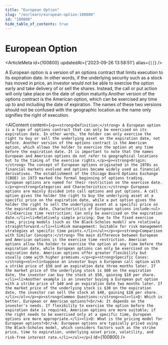 ```yaml
---
title: "European Option"
slug: "/en/learn/european-option-100800"
id: "100800"
hide_table_of_contents: true
---
```



# European Option

<ArticleMeta id={100800} updatedAt={'2023-09-26 13:58:51'} alias={`[]`} />
<div className='border-solid border-b border-t-0 my-4 border-[var(--ifm-color-gray-300)]' />

A European option is a version of an options contract that limits execution to its expiration date. In other words, if the underlying security such as a stock has moved in price, an investor would not be able to exercise the option early and take delivery of or sell the shares. Instead, the call or put action will only take place on the date of option maturity.Another version of the options contract is the American option, which can be exercised any time up to and including the date of expiration. The names of these two versions should not be confused with the geographic location as the name only signifies the right of execution.

<AIContent content={`<p><strong>Definition:</strong> A European option is a type of options contract that can only be exercised on its expiration date. In other words, the holder can only exercise the right to buy or sell the underlying asset on the expiration date, not before. Another version of the options contract is the American option, which allows the holder to exercise the option at any time before the expiration date. It is important to note that the names European and American options do not refer to geographical locations but to the timing of the exercise rights.</p><p><strong>Origin:</strong> The concept of European options originated in the 1970s as financial markets evolved and options became widely used as financial derivatives. The establishment of the Chicago Board Options Exchange (CBOE) in 1973 marked the formal beginning of options trading. European options are named for their restriction on the exercise date.</p><p><strong>Categories and Characteristics:</strong> European options are mainly divided into call options and put options. A call option gives the holder the right to buy the underlying asset at a specific price on the expiration date, while a put option gives the holder the right to sell the underlying asset at a specific price on the expiration date. Characteristics of European options include:<ul><li>Exercise time restriction: Can only be exercised on the expiration date.</li><li>Relatively simple pricing: Due to the fixed exercise time, pricing models (such as the Black-Scholes model) are relatively straightforward.</li><li>Risk management: Suitable for risk management strategies at specific time points.</li></ul></p><p><strong>Comparison with Similar Concepts:</strong> The main difference between European and American options is the exercise time restriction. American options allow the holder to exercise the option at any time before the expiration date, while European options can only be exercised on the expiration date. American options offer greater flexibility but usually come with higher premiums.</p><p><strong>Specific Cases:</strong><ol><li>Suppose an investor buys a European call option with a strike price of $50 and an expiration date three months later. If the market price of the underlying stock is $60 on the expiration date, the investor can buy the stock at $50, gaining $10 per share.</li><li>Another example is an investor buying a European put option with a strike price of $40 and an expiration date two months later. If the market price of the underlying stock is $30 on the expiration date, the investor can sell the stock at $40, gaining $10 per share.</li></ol></p><p><strong>Common Questions:</strong><ul><li>Q: Which is better, European or American options?<br/>A: It depends on the investor's needs. If flexibility to exercise the option before the expiration date is required, American options are more suitable; if the right needs to be exercised only at a specific time, European options are more appropriate.</li><li>Q: What is the pricing model for European options?<br/>A: European options are typically priced using the Black-Scholes model, which considers factors such as the strike price, time to expiration, underlying asset price, volatility, and risk-free interest rate.</li></ul></p>`} id={100800} />
